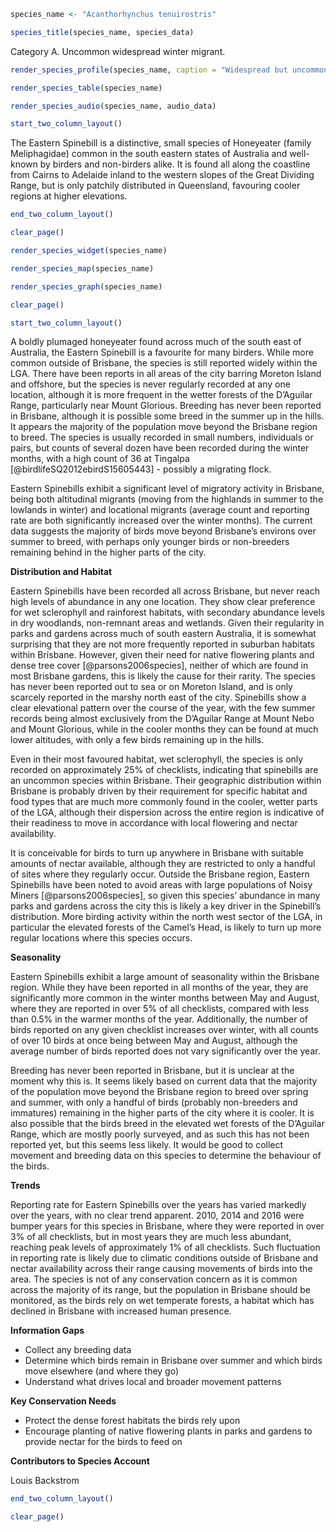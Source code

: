```r
species_name <- "Acanthorhynchus tenuirostris"
```

```r
species_title(species_name, species_data)
```

Category A. Uncommon widespread winter migrant.

```r
render_species_profile(species_name, caption = "Widespread but uncommon resident and migrant to lower altitudes during winter months. Significantly more records in the cooler period of the year and clear elevational pattern indicating seasonal movements from the highlands to the lowlands and in and out of the city environs. Occurrence varies from year to year, but the reasons behind this remain unclear. Dependent on remnant dense forest habitat and cooler environs, both of which are threatened by climate change and increased development.")
```

```r
render_species_table(species_name)
```

```r
render_species_audio(species_name, audio_data)
```

```r
start_two_column_layout()
```

The Eastern Spinebill is a distinctive, small species of Honeyeater (family Meliphagidae) common in the south eastern states of Australia and well-known by birders and non-birders alike. It is found all along the coastline from Cairns to Adelaide inland to the western slopes of the Great Dividing Range, but is only patchily distributed in Queensland, favouring cooler regions at higher elevations.


```r
end_two_column_layout()
```

```r
clear_page()
```

```r
render_species_widget(species_name)
```

```r
render_species_map(species_name)
```

```r
render_species_graph(species_name)
```

```r
clear_page()
```

```r
start_two_column_layout()
```

A boldly plumaged honeyeater found across much of the south east of Australia, the Eastern Spinebill is a favourite for many birders. While more common outside of Brisbane, the species is still reported widely within the LGA. There have been reports in all areas of the city barring Moreton Island and offshore, but the species is never regularly recorded at any one location, although it is more frequent in the wetter forests of the D'Aguilar Range, particularly near Mount Glorious. Breeding has never been reported in Brisbane, although it is possible some breed in the summer up in the hills. It appears the majority of the population move beyond the Brisbane region to breed. The species is usually recorded in small numbers, individuals or pairs, but counts of several dozen have been recorded during the winter months, with a high count of 36 at Tingalpa [@birdlifeSQ2012ebirdS15605443] - possibly a migrating flock.

Eastern Spinebills exhibit a significant level of migratory activity in Brisbane, being both altitudinal migrants (moving from the highlands in summer to the lowlands in winter) and locational migrants (average count and reporting rate are both significantly increased over the winter months). The current data suggests the majority of birds move beyond Brisbane's environs over summer to breed, with perhaps only younger birds or non-breeders remaining behind in the higher parts of the city.

**Distribution and Habitat**

Eastern Spinebills have been recorded all across Brisbane, but never reach high levels of abundance in any one location. They show clear preference for wet sclerophyll and rainforest habitats, with secondary abundance levels in dry woodlands, non-remnant areas and wetlands. Given their regularity in parks and gardens across much of south eastern Australia, it is somewhat surprising that they are not more frequently reported in suburban habitats within Brisbane. However, given their need for native flowering plants and dense tree cover [@parsons2006species], neither of which are found in most Brisbane gardens, this is likely the cause for their rarity. The species has never been reported out to sea or on Moreton Island, and is only scarcely reported in the marshy north east of the city. Spinebills show a clear elevational pattern over the course of the year, with the few summer records being almost exclusively from the D'Aguilar Range at Mount Nebo and Mount Glorious, while in the cooler months they can be found at much lower altitudes, with only a few birds remaining up in the hills.

Even in their most favoured habitat, wet sclerophyll, the species is only recorded on approximately 25% of checklists, indicating that spinebills are an uncommon species within Brisbane. Their geographic distribution within Brisbane is probably driven by their requirement for specific habitat and food types that are much more commonly found in the cooler, wetter parts of the LGA, although their dispersion across the entire region is indicative of their readiness to move in accordance with local flowering and nectar availability.

 It is conceivable for birds to turn up anywhere in Brisbane with suitable amounts of nectar available, although they are restricted to only a handful of sites where they regularly occur. Outside the Brisbane region, Eastern Spinebills have been noted to avoid areas with large populations of Noisy Miners [@parsons2006species], so given this species' abundance in many parks and gardens across the city this is likely a key driver in the Spinebill's distribution. More birding activity within the north west sector of the LGA, in particular the elevated forests of the Camel's Head, is likely to turn up more regular locations where this species occurs.

 **Seasonality**

 Eastern Spinebills exhibit a large amount of seasonality within the Brisbane region. While they have been reported in all months of the year, they are significantly more common in the winter months between May and August, where they are reported in over 5% of all checklists, compared with less than 0.5% in the warmer months of the year. Additionally, the number of birds reported on any given checklist increases over winter, with all counts of over 10 birds at once being between May and August, although the average number of birds reported does not vary significantly over the year.

 Breeding has never been reported in Brisbane, but it is unclear at the moment why this is. It seems likely based on current data that the majority of the population move beyond the Brisbane region to breed over spring and summer, with only a handful of birds (probably non-breeders and immatures) remaining in the higher parts of the city where it is cooler. It is also possible that the birds breed in the elevated wet forests of the D'Aguilar Range, which are mostly poorly surveyed, and as such this has not been reported yet, but this seems less likely. It would be good to collect movement and breeding data on this species to determine the behaviour of the birds.

 **Trends**

 Reporting rate for Eastern Spinebills over the years has varied markedly over the years, with no clear trend apparent. 2010, 2014 and 2016 were bumper years for this species in Brisbane, where they were reported in over 3% of all checklists, but in most years they are much less abundant, reaching peak levels of approximately 1% of all checklists. Such fluctuation in reporting rate is likely due to climatic conditions outside of Brisbane and nectar availability across their range causing movements of birds into the area. The species is not of any conservation concern as it is common across the majority of its range, but the population in Brisbane should be monitored, as the birds rely on wet temperate forests, a habitat which has declined in Brisbane with increased human presence.

 **Information Gaps**

 - Collect any breeding data
 - Determine which birds remain in Brisbane over summer and which birds move elsewhere (and where they go)
 - Understand what drives local and broader movement patterns

 **Key Conservation Needs**

 - Protect the dense forest habitats the birds rely upon
 - Encourage planting of native flowering plants in parks and gardens to provide nectar for the birds to feed on

 **Contributors to Species Account**

 Louis Backstrom

```r
end_two_column_layout()
```

```r
clear_page()
```
